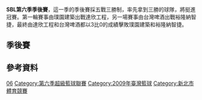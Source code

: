 '''SBL第六季季後賽'''，這一季的季後賽採五戰三勝制，率先拿到三勝的球隊，將挺進冠賽。第一輪賽事由璞園建築出戰達欣工程，另一場賽事由台灣啤酒出戰裕隆納智捷，最終由達欣工程和台灣啤酒都以3比0的成績擊敗璞園建築和裕隆納智捷。

==季後賽==

{{Basketballbox|bg=#eee
|date=5月8日 |time=18:00 |place=[[新莊體育館|新莊體育館]]  
|team1='''[[達欣工程籃球隊|達欣工程]]'''  |score1='''88'''
|team2=[[璞園建築籃球隊|璞園建築]]  |score2=70
|Q1=24–'''27''' |Q2='''20'''–13 |Q3='''22'''–16 |Q4='''22'''–14 |H1=  |H2=  |OT= 
}}

{{Basketballbox|bg=
|date=5月8日 |time=20:00 |place=[[新莊體育館|新莊體育館]]  
|team1=[[裕隆恐龍籃球隊|裕隆納智捷]]  |score1=68
|team2='''[[台灣啤酒籃球隊|台灣啤酒]]'''  |score2='''78'''
|Q1='''18'''–15 |Q2=14–'''22''' |Q3='''22'''–13 |Q4=19–'''23''' |H1=  |H2=  |OT= 
}}

{{Basketballbox|bg=#eee
|date=5月9日 |time=17:00 |place=[[新莊體育館|新莊體育館]]  
|team1=[[璞園建築籃球隊|璞園建築]]  |score1=93
|team2='''[[達欣工程籃球隊|達欣工程]]'''  |score2='''96'''
|Q1=19–'''29''' |Q2='''20'''–18 |Q3='''24'''–21 |Q4=28–'''30''' |H1=  |H2=  |OT= 
}}

{{Basketballbox|bg=
|date=5月9日 |time=19:00 |place=[[新莊體育館|新莊體育館]]  '''[[加時賽|OT]]'''
|team1='''[[台灣啤酒籃球隊|台灣啤酒]]'''  |score1='''87'''
|team2=[[裕隆恐龍籃球隊|裕隆納智捷]]  |score2=82
|Q1=18–18 |Q2=19－'''22''' |Q3=19–'''22''' |Q4='''20'''–14 |H1=  |H2=  |OT='''11'''–6 
}}

{{Basketballbox|bg=#eee
|date=5月10日 |time=17:00 |place=[[新莊體育館|新莊體育館]]  
|team1='''[[達欣工程籃球隊|達欣工程]]'''  |score1='''97'''
|team2=[[璞園建築籃球隊|璞園建築]]  |score2=88
|Q1='''26'''–25 |Q2='''22'''–20 |Q3='''21'''–19 |Q4='''28'''–24 |H1=  |H2=  |OT= 
}}

{{Basketballbox|bg=
|date=5月10日 |time=19:00 |place=[[新莊體育館|新莊體育館]]  
|team1=[[裕隆恐龍籃球隊|裕隆納智捷]]  |score1=79
|team2='''[[台灣啤酒籃球隊|台灣啤酒]]'''  |score2='''89'''
|Q1='''23'''–13 |Q2=20–'''22''' |Q3=17–'''26''' |Q4=19–'''28''' |H1=  |H2=  |OT= 
}}

==參考資料==
{{reflist}}

{{SBL}}

[[Category:超級籃球聯賽季後賽|06]]
[[Category:第六季超級籃球聯賽|Category:第六季超級籃球聯賽]]
[[Category:2009年臺灣籃球|Category:2009年臺灣籃球]]
[[Category:新北市體育競賽|Category:新北市體育競賽]]